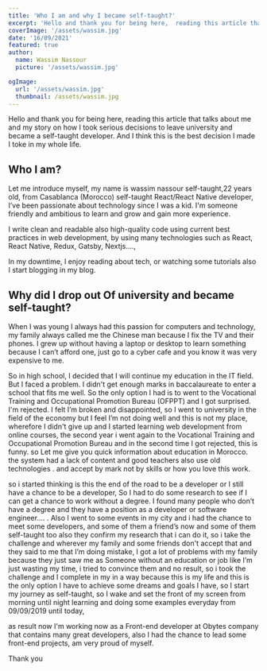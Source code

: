 ```yaml
---
title: 'Who I am and why I became self-taught?'
excerpt: 'Hello and thank you for being here,  reading this article that talks about me and my story on how I toke  serious decisions to leave university and became a self-taught developer. And I think this is a best decions i made  I toke  in my whole life.'
coverImage: '/assets/wassim.jpg'
date: '16/09/2021'
featured: true
author:
  name: Wassim Nassour
  picture: '/assets/wassim.jpg'

ogImage:
  url: '/assets/wassim.jpg'
  thumbnail: /assets/wassim.jpg
---
```


Hello and thank you for being here,  reading this article that talks about me and my story on how I took serious decisions to leave university and became a self-taught developer. And I think this is the best decision I made  I toke in my whole life.

## Who I am?

Let me introduce myself,  my name is wassim nassour self-taught,22  years old, from Casablanca (Morocco) self-taught  React/React Native developer, I’ve been passionate about technology since I was a kid. I'm someone friendly and ambitious to learn and grow and gain more experience.

I write clean and readable also  high-quality code using current best practices in web development, by using many technologies such as React, React Native, Redux, Gatsby, Nextjs....,

In my downtime, I enjoy reading about tech, or watching some tutorials also I start blogging in my blog.

## Why did I drop out Of university and became self-taught?

When I was young I always had this passion for computers and technology, my family always called me the Chinese man because I fix the TV and their phones.  I grew up without having a laptop or desktop to learn something because I can’t afford one, just go to a cyber cafe and you know it was very expensive to me.

So in high school, I decided that I will continue my education in the IT field. But I faced a problem. I didn't get enough marks in baccalaureate to enter a school that fits me well. So the only option I had is to went to the Vocational Training and Occupational Promotion Bureau   (OFPPT) and I got surprised. I'm rejected. I felt I’m broken and disappointed,  so I went to university in the field of the economy but I feel I’m not doing well and this is not my place, wherefore I didn't give up and I started learning web development from online courses, the second year i went again to the Vocational Training and Occupational Promotion Bureau and in the second time I got rejected, this is funny. so Let me give you quick information about education in Morocco. the system had a lack of content and good teachers also use old technologies  . and accept by mark not by skills or how you love this work.

so i started thinking is this the end of the road to be a developer or I still have a chance to be a developer, So I had to do some research to see if I can get a chance to work without a degree. I found many people who don’t have a degree and they have a position as a developer or  software engineer….  . Also I went to some events in my city and i had the chance to meet some developers, and some of them a friend’s now  and some of them self-taught too  also they confirm my research that i can do it, so i take the challenge  and wherever my family and some friends don't accept that  and they said to me that I’m doing mistake, I got a lot of problems with my family because  they just saw me as Someone without an education  or job like I’m just wasting my time, i tried to convince them and no result, so i took the challenge and I complete in my in a way because this is my life and  this is the only option I have to achieve some  dreams and goals I have,  so I start my journey as self-taught, so I wake and set the front of my screen from morning until night learning and doing some examples everyday from 09/09/2019 until today,

as result now I'm working now as a Front-end developer at Obytes company that contains many great developers, also I had the chance to lead some front-end projects, am very proud of myself.

Thank you
